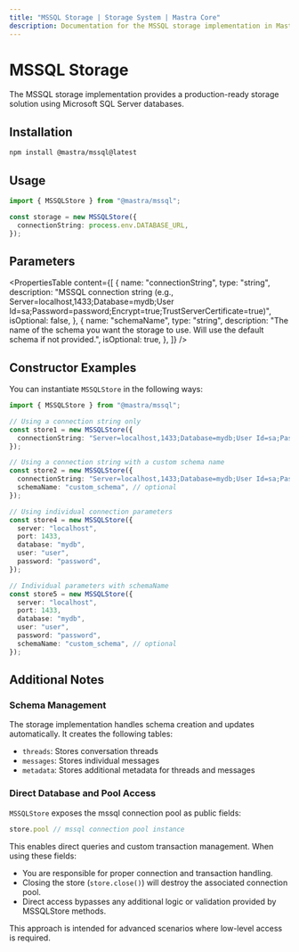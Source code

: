 ```yaml
---
title: "MSSQL Storage | Storage System | Mastra Core"
description: Documentation for the MSSQL storage implementation in Mastra.
---
```


# MSSQL Storage

The MSSQL storage implementation provides a production-ready storage solution using Microsoft SQL Server databases.

## Installation

```bash copy
npm install @mastra/mssql@latest
```

## Usage

```typescript copy showLineNumbers
import { MSSQLStore } from "@mastra/mssql";

const storage = new MSSQLStore({
  connectionString: process.env.DATABASE_URL,
});
```

## Parameters

<PropertiesTable
  content={[
    {
      name: "connectionString",
      type: "string",
      description:
        "MSSQL connection string (e.g., Server=localhost,1433;Database=mydb;User Id=sa;Password=password;Encrypt=true;TrustServerCertificate=true)",
      isOptional: false,
    },
    {
      name: "schemaName",
      type: "string",
      description:
        "The name of the schema you want the storage to use. Will use the default schema if not provided.",
      isOptional: true,
    },
  ]}
/>

## Constructor Examples

You can instantiate `MSSQLStore` in the following ways:

```ts
import { MSSQLStore } from "@mastra/mssql";

// Using a connection string only
const store1 = new MSSQLStore({
  connectionString: "Server=localhost,1433;Database=mydb;User Id=sa;Password=password;Encrypt=true;TrustServerCertificate=true",
});

// Using a connection string with a custom schema name
const store2 = new MSSQLStore({
  connectionString: "Server=localhost,1433;Database=mydb;User Id=sa;Password=password;Encrypt=true;TrustServerCertificate=true",
  schemaName: "custom_schema", // optional
});

// Using individual connection parameters
const store4 = new MSSQLStore({
  server: "localhost",
  port: 1433,
  database: "mydb",
  user: "user",
  password: "password",
});

// Individual parameters with schemaName
const store5 = new MSSQLStore({
  server: "localhost",
  port: 1433,
  database: "mydb",
  user: "user",
  password: "password",
  schemaName: "custom_schema", // optional
});
```

## Additional Notes

### Schema Management

The storage implementation handles schema creation and updates automatically. It creates the following tables:

- `threads`: Stores conversation threads
- `messages`: Stores individual messages
- `metadata`: Stores additional metadata for threads and messages

### Direct Database and Pool Access

`MSSQLStore` exposes the mssql connection pool as public fields:

```typescript
store.pool // mssql connection pool instance
```

This enables direct queries and custom transaction management. When using these fields:
- You are responsible for proper connection and transaction handling.
- Closing the store (`store.close()`) will destroy the associated connection pool.
- Direct access bypasses any additional logic or validation provided by MSSQLStore methods.

This approach is intended for advanced scenarios where low-level access is required. 